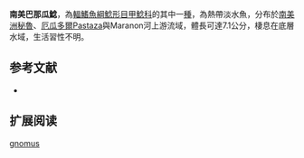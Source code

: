 {{Speciesbox
| name = 南美巴那瓜鯰
| image = 
| image_width = 250px
| image_caption = 
| status = NE
| status_system = IUCN3.1
| genus = Panaqolus
| species = gnomus
| authority = Schaefer & Stewart, 1993
| synonyms = *''Panaque gnomus '',Schaefer & Stewart, 1993
}} 
'''南美巴那瓜鯰'''，為[[輻鰭魚綱|輻鰭魚綱]][[鯰形目|鯰形目]][[甲鯰科|甲鯰科]]的其中一[[種|種]]，為熱帶淡水魚，分布於[[南美洲|南美洲]][[秘魯|秘魯]]、[[厄瓜多爾|厄瓜多爾]]Pastaza與Maranon河上游流域，體長可達7.1公分，棲息在底層水域，生活習性不明。

==参考文献==
*{{FishBase_species|genus=Panaqolus|species=gnomus|year=2014|month=11}}

== 扩展阅读 ==
{{refbegin}}
{{wikispecies-inline|Panaqolus gnomus|南美巴那瓜鯰}}
{{refend}}
{{Taxonbar|from=Q5582631}}

[[Category:巴那瓜鯰屬|gnomus]]